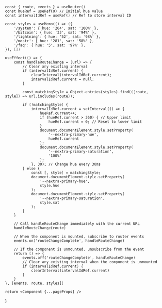 
    const { route, events } = useRouter()
    const hueRef = useRef(0) // Initial hue value
    const intervalIdRef = useRef() // Ref to store interval ID

    const styles = useMemo(() => ({
        '/system': { hue: '204', sat: '100%' },
        '/bitcoin': { hue: '33', sat: '94%' },
        '/lightning': { hue: '52', sat: '98%' },
        '/nostr': { hue: '281', sat: '58%' },
        '/faq': { hue: '5', sat: '97%' },
    }), [])

    useEffect(() => {
        const handleRouteChange = (url) => {
            // Clear any existing interval
            if (intervalIdRef.current) {
                clearInterval(intervalIdRef.current);
                intervalIdRef.current = null;
            }

            const matchingStyle = Object.entries(styles).find(([route, style]) => url.includes(route));

            if (!matchingStyle) {
                intervalIdRef.current = setInterval(() => {
                    hueRef.current++;
                    if (hueRef.current > 360) { // Upper limit
                        hueRef.current = 0; // Reset to lower limit
                    }
                    document.documentElement.style.setProperty(
                        '--nextra-primary-hue',
                        hueRef.current
                    );
                    document.documentElement.style.setProperty(
                        '--nextra-primary-saturation',
                        '100%'
                    );
                }, 30); // Change hue every 30ms
            } else {
                const [, style] = matchingStyle;
                document.documentElement.style.setProperty(
                    '--nextra-primary-hue',
                    style.hue
                );
                document.documentElement.style.setProperty(
                    '--nextra-primary-saturation',
                    style.sat
                );
            }
        }

        // Call handleRouteChange immediately with the current URL
        handleRouteChange(route)

        // When the component is mounted, subscribe to router events
        events.on('routeChangeComplete', handleRouteChange)

        // If the component is unmounted, unsubscribe from the event
        return () => {
            events.off('routeChangeComplete', handleRouteChange)
            // Clear any existing interval when the component is unmounted
            if (intervalIdRef.current) {
                clearInterval(intervalIdRef.current)
            }
        }
    }, [events, route, styles])

    return <Component {...pageProps} />
}
